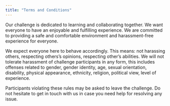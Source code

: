 ```yaml
---
title: "Terms and Conditions"
---
```


Our challenge is dedicated to learning and collaborating together. We want everyone to have an enjoyable and fulfilling experience. We are committed to providing a safe and comfortable environment and harassment-free experience for everyone.

We expect everyone here to behave accordingly. This means: not harassing others, respecting others’s opinions, respecting other’s abilities. We will not tolerate harassment of challenge participants in any form, this includes offenses related to gender, gender identity, age, sexual orientation, disability, physical appearance, ethnicity, religion, political view, level of experience.

Participants violating these rules may be asked to leave the challenge. Do not hesitate to get in touch with us in case you need help for resolving any issue.
